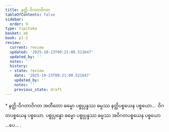 ```yaml
---
title: နတ္ထိ-ဝိဂတာဝိဂတ
tableOfContents: false
sidebar:
  order: 9
type: tipitaka
basket: ab
book: p1-2
review:
  current: review
  updated: '2025-10-23T09:21:00.521647'
  updated_by: ''
  notes: ''
  history:
  - state: review
    date: '2025-10-23T09:21:00.521647'
    updated_by: ''
    notes: ''
    previous_state: draft
---
```



<ReviewStatus review={frontmatter.review} showDetails={true} />

<HypothesisAnnotation frontmatter={frontmatter} />

<DynamicBreadcrumb />

<Paragraph type="center" book="p1-2">
* နတ္ထိ-ဝိဂတာဝိဂတ
</Paragraph>

<Division number="16" book="p1-2" e="ch" v="37" p="416">

<Paragraph number="2650" book="p1-2">
အတီတော ဓမ္မော ပစ္စုပ္ပန္နဿ ဓမ္မဿ နတ္ထိပစ္စယေန ပစ္စယော…  ဝိဂတပစ္စယေန ပစ္စယော.
</Paragraph>

<Paragraph number="2651" book="p1-2">
ပစ္စုပ္ပန္နော ဓမ္မော ပစ္စုပ္ပန္နဿ ဓမ္မဿ အဝိဂတပစ္စယေန ပစ္စယော …ပေ… .
</Paragraph>
</Division>